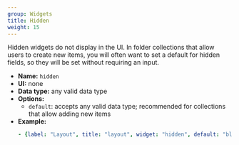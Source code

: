 ```yaml
---
group: Widgets
title: Hidden
weight: 15
---
```


Hidden widgets do not display in the UI. In folder collections that allow users to create new items, you will often want to set a default for hidden fields, so they will be set without requiring an input.

- **Name:** `hidden`
- **UI:** none
- **Data type:** any valid data type
- **Options:** 
  - `default`: accepts any valid data type; recommended for collections that allow adding new items
- **Example:**
    ```yaml
    - {label: "Layout", title: "layout", widget: "hidden", default: "blog"}
    ```
